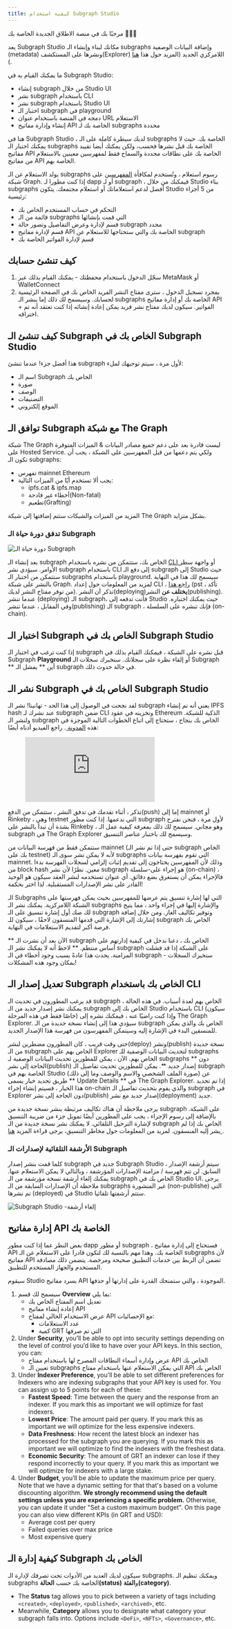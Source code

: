 ```yaml
---
title: كيفية استخدام Subgraph Studio
---
```


مرحبًا بك في منصة الاطلاق الجديدة الخاصة بك 👩🏽‍🚀

يعد Subgraph Studio مكانك لبناء وإنشاء الـ subgraphs وإضافة البيانات الوصفية (metadata) ونشرها على المستكشف(Explorer) اللامركزي الجديد (المزيد حول هذا [ هنا ](/explorer)).

ما يمكنك القيام به في Subgraph Studio:

- إنشاء subgraph من خلال Studio UI
- نشر subgraph باستخدام CLI
- نشر subgraph باستخدام Studio UI
- اختبار الـ subgraph في playground
- دمجه في المنصة باستخدام عنوان URL الاستعلام
- إنشاء وإدارة مفاتيح API الخاصة بك لـ subgraphs محددة

هنا في Subgraph Studio ، لديك سيطرة كاملة على الـ subgraphs الخاصة بك. حيث لا يمكنك اختبار الـ subgraphs الخاصة بك قبل نشرها فحسب، ولكن يمكنك أيضا تقييد مفاتيح API الخاصة بك على نطاقات محددة والسماح فقط لمفهرسين معينين بالاستعلام من مفاتيح API الخاصة بهم.

يولد الاستعلام عن الـ subgraphs رسوم استعلام ، وتُستخدم لمكافأة [المفهرسين](/indexing) على شبكة Graph. إذا كنت مطورا لـ dapp أو لـ subgraph ، فيمكنك من خلال Studio بناء subgraphs أفضل لدعم استعلاماتك أو استعلام مجتمعك. يتكون Studio من 5 أجزاء رئيسية:

- التحكم في حساب المستخدم الخاص بك
- قائمة من الـ subgraphs التي قمت بإنشائها
- قسم لإدارة وعرض التفاصيل وتصور حالة subgraph محدد
- قسم لإدارة مفاتيح API الخاصة بك والتي ستحتاجها للاستعلام عن subgraph
- قسم لإدارة الفواتير الخاصة بك

## كيف تنشئ حسابك

1. سجّل الدخول باستخدام محفظتك - يمكنك القيام بذلك عبر MetaMask أو WalletConnect
1. بمجرد تسجيل الدخول ، سترى مفتاح النشر الفريد الخاص بك في الصفحة الرئيسية لحسابك. وسيسمح لك ذلك إما بنشر الـ subgraphs الخاصة بك أو إدارة مفاتيح API + الفواتير. سيكون لديك مفتاح نشر فريد يمكن إعادة إنشائه إذا كنت تعتقد أنه تم اختراقه.

## كيف تنشئ الـ Subgraph الخاص بك في Subgraph Studio

هذا أفضل جزء! عندما تنشئ subgraph لأول مرة ، سيتم توجيهك لملء:

- اسم الـ Subgraph الخاص بك
- صورة
- الوصف
- التصنيفات
- الموقع إلكتروني

## توافق الـ Subgraph مع شبكة The Graph

شبكة The Graph ليست قادرة بعد على دعم جميع مصادر البيانات & الميزات المتوفرة على Hosted Service. ولكي يتم دعمها من قبل المفهرسين على الشبكة ، يجب أن تكون الـ subgraphs:

- تفهرس mainnet Ethereum
- يجب ألا تستخدم أيًا من الميزات التالية:
  - ipfs.cat & ipfs.map
  - أخطاء غير فادحة(Non-fatal)
  - تطعيم(Grafting)

المزيد من الميزات والشبكات ستتم إضافتها إلى شبكة The Graph بشكل متزايد.

### تدفق دورة حياة الـ Subgraph

![دورة حياة الـ Subgraph](/img/subgraph-lifecycle.png)

بعد إنشاء الـ subgraph الخاص بك، ستتمكن من نشره باستخدام [ CLI ](https://github.com/graphprotocol/graph-cli) أو واجهة سطر الأوامر. سيؤدي نشر subgraph باستخدام CLI إلى دفع الـ subgraph إلى Studio حيث ستتمكن من اختبار الـ subgraphs باستخدام playground. سيسمح لك هذا في النهاية بالنشر على شبكة Graph. لمزيد من المعلومات حول إعداد CLI ، [ راجع هذا](/developer/define-subgraph-hosted#install-the-graph-cli) (pst ، تأكد من توفر مفتاح النشر لديك). تذكر أن النشر(deploying)**يختلف عن** النشر(publishing). عندما تنشر (deploying) الـ subgraph، فأنت تدفعه إلى Studio حيث يمكنك اختباره. وفي المقابل ، عندما تنشر(publishing) الـ subgraph ، فإنك تنشره على السلسلة (on-chain).

## اختبار الـ Subgraph الخاص بك في Subgraph Studio

إذا كنت ترغب في اختبار الـ subgraph قبل نشره على الشبكة ، فيمكنك القيام بذلك في Subgraph **Playground** أو إلقاء نظرة على سجلاتك. ستخبرك سجلات الـ Subgraph ** أين ** يفشل الـ subgraph في حالة حدوث ذلك.

## نشر الـ Subgraph الخاص بك في Subgraph Studio

لقد نجحت في الوصول إلى هذا الحد - تهانينا! نشر الـ subgraph يعني أنه تم إنشاء IPFS hash عند نشرك لـ subgraph ضمن CLI وتخزينه في عقود Ethereum الذكية للشبكة. ولنشر الـ subgraph الخاص بك بنجاح ، ستحتاج إلى اتباع الخطوات التالية الموجزة في هذه [ المدونة ](https://thegraph.com/blog/building-with-subgraph-studio). راجع الفيديو أدناه أيضًا:

<figure className="video-container">
  <iframe
    className="video-iframe"
    src="https://www.youtube.com/embed/HfDgC2oNnwo"
    title="مشغل فيديو يوتيوب"
    frameBorder="0"
    allowFullScreen
></iframe>
</figure>

تذكر ، أثناء تقدمك في تدفق النشر ، ستتمكن من الدفع(push) إما إلى mainnet أو Rinkeby ، وهي testnet التي ندعمها. إذا كنت مطور subgraph لأول مرة ، فنحن نقترح بشدة أن تبدأ بالنشر على Rinkeby ، وهو مجاني. سيسمح لك ذلك بمعرفة كيفية عمل الـ subgraph في The Graph Explorer وسيسمح لك باختبار عناصر التنسيق.

ستتمكن فقط من فهرسة البيانات من mainnet (حتى إذا تم نشر الـ subgraph الخاص بك على testnet) لأنه لا يمكن نشر سوى الـ subgraphs التي تقوم بفهرسة بيانات mainnet. وذلك لأن المفهرسين يحتاجون إلى تقديم إثبات إلزامي لسجلات الفهرسة بدءا من block hash معين. نظرًا لأن نشر subgraph هو إجراء على-سلسلة (on-chain) ، فالإجراء يمكن أن يستغرق بضع دقائق. أي عنوان تستخدمه لنشر العقد سيكون هو الوحيد القادر على نشر الإصدارات المستقبلية. لذا اختر بحكمة!

الـ Subgraphs التي لها إشارة تنسيق يتم عرضها للمفهرسين بحيث يمكن فهرستها على الشبكة اللامركزية. يمكنك نشر الـ subgraphs والإشارة إليها في إجراء واحد ، مما يتيح لك صك أول إشارة تنسيق على الـ subgraph وتوفير تكاليف الغاز. ومن خلال إضافة إشارتك إلى الإشارة التي قدمها المنسقون لاحقًا ، سيكون للـ subgraph الخاص بك فرصة أكبر لتقديم الاستعلامات في النهاية.

** الآن بعد أن نشرت الـ subgraph الخاص بك ، دعنا ندخل في كيفية إدارتهم على أساس منتظم. ** لاحظ أنه لا يمكنك نشر الـ subgraph على الشبكة إذا قد فشلت المزامنة. يحدث هذا عادةً بسبب وجود أخطاء في الـ subgraph - ستخبرك السجلات بمكان وجود هذه المشكلات!

## تعديل إصدار الـ Subgraph الخاص بك باستخدام CLI

قد يرغب المطورون في تحديث الـ subgraph الخاص بهم لعدة أسباب. في هذه الحالة ، يمكنك نشر إصدار جديد من الـ subgraph الخاص بك إلى Studio باستخدام CLI (سيكون خاصًا فقط في هذه المرحلة) وإذا كنت راضيًا عنه ، فيمكنك نشره إلى The Graph Explorer. سيؤدي هذا إلى إنشاء نسخة جديدة من الـ subgraph الخاص بك والذي يمكن للمنسقين البدء في الإشارة إليه وسيتمكن المفهرسون من فهرسة هذا الإصدار الجديد.

حتى وقت قريب ، كان المطورون مضطرين لنشر(deploy) ونشر(publish) نسخة جديدة من الـ subgraph الخاص بهم على Explorer لتحديث البيانات الوصفية للـ subgraphs الخاص بهم. الآن ، يمكن للمطورين تحديث البيانات الوصفية لـ subgraphs ** دون الحاجة إلى نشر(publish) إصدار جديد **. يمكن للمطورين تحديث تفاصيل الـ subgraph الخاصة بهم في Studio (صورة الملف الشخصي والاسم والوصف وما إلى ذلك) عن طريق تحديد خيار يسمى ** Update Details ** في The Graph Explorer. إذا تم تحديد هذا الخيار ، فسيتم إنشاء إجراء on-chain والذي يقوم بتحديث تفاصيل الـ subgraph في Explorer دون الحاجة إلى نشر(publish) إصدار جديد مع نشر(deployment) جديد.

يرجى ملاحظة أن هناك تكاليف مرتبطة بنشر نسخة جديدة من subgraph على الشبكة. بالإضافة إلى رسوم الإجراء ، يجب على المطورين أيضًا تمويل جزء من ضريبة التنسيق لإشارة الترحيل التلقائي. لا يمكنك نشر نسخة جديدة من الـ subgraph الخاص بك إذا لم يشر إليه المنسقون. لمزيد من المعلومات حول مخاطر التنسيق، يرجى قراءة المزيد [ هنا ](/curating).

### الأرشفة التلقائية لإصدارات الـ Subgraph

كلما قمت بنشر إصدار subgraph جديد في Subgraph Studio ، سيتم أرشفة الإصدار السابق. لن تتم فهرسة / مزامنة الإصدارات المؤرشفة ، وبالتالي لا يمكن الاستعلام عنها. يمكنك إلغاء أرشفة نسخة مؤرشفة من الـ subgraph الخاص بك في Studio UI. يرجى ملاحظة أن الإصدارات السابقة من الـ subgraphs غير المنشورة (non-publishe) التي تم نشرها (deployed) في Studio ستتم أرشفتها تلقائيا.

![Subgraph Studio -إلغاء أرشفة](/img/Unarchive.png)

## إدارة مفاتيح API الخاصة بك

بغض النظر عما إذا كنت مطور dapp أو مطور subgraph ، فستحتاج إلى إدارة مفاتيح API الخاصة بك. وهذا مهم بالنسبة لك لتكون قادرا على الاستعلام عن الـ subgraphs لأن مفاتيح API تضمن أن الربط بين خدمات التطبيق صحيحة ومرخصة. يتضمن ذلك مصادقة المستخدم والجهاز المستخدم للتطبيق.

سيقوم Studio بسرد مفاتيح API الموجودة ، والتي ستمنحك القدرة على إدارتها أو حذفها.

1. سيسمح لك قسم **Overview** بما يلي:
   - تعديل اسم المفتاح الخاص بك
   - إعادة إنشاء مفاتيح API
   - عرض الاستخدام الحالي لمفتاح API مع الإحصائيات:
     - عدد الاستعلامات
     - كمية GRT التي تم صرفها
2. Under **Security**, you’ll be able to opt into security settings depending on the level of control you’d like to have over your API keys. In this section, you can:
   - عرض وإدارة أسماء النطاقات المصرح لها باستخدام مفتاح API الخاص بك
   - تعيين الـ subgraphs التي يمكن الاستعلام عنها باستخدام مفتاح API الخاص بك
3. Under **Indexer Preference**, you’ll be able to set different preferences for Indexers who are indexing subgraphs that your API key is used for. You can assign up to 5 points for each of these:
   - **Fastest Speed**: Time between the query and the response from an indexer. If you mark this as important we will optimize for fast indexers.
   - **Lowest Price**: The amount paid per query. If you mark this as important we will optimize for the less expensive indexers.
   - **Data Freshness**: How recent the latest block an indexer has processed for the subgraph you are querying. If you mark this as important we will optimize to find the indexers with the freshest data.
   - **Economic Security**: The amount of GRT an indexer can lose if they respond incorrectly to your query. If you mark this as important we will optimize for indexers with a large stake.
4. Under **Budget**, you’ll be able to update the maximum price per query. Note that we have a dynamic setting for that that's based on a volume discounting algorithm. **We strongly recommend using the default settings unless you are experiencing a specific problem.** Otherwise, you can update it under "Set a custom maximum budget". On this page you can also view different KPIs (in GRT and USD):
   - Average cost per query
   - Failed queries over max price
   - Most expensive query

## كيفية إدارة الـ Subgraph الخاص بك

سيكون لديك العديد من الأدوات تحت تصرفك لإدارة الـ subgraphs. ويمكنك تنظيم الـ subgraphs الخاصة بك حسب **الحالة(status)** و**الفئة(category)**.

- The **Status** tag allows you to pick between a variety of tags including `<created>`, `<deployed>`, `<published>`, `<archived>`, etc.
- Meanwhile, **Category** allows you to designate what category your subgraph falls into. Options include `<DeFi>`, `<NFTs>`, `<Governance>`, etc.
